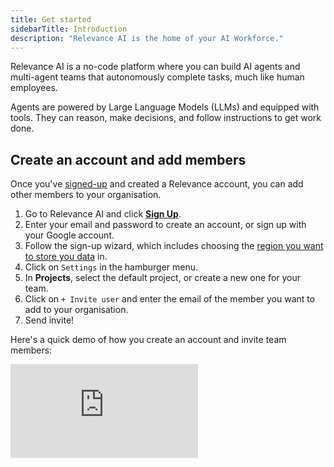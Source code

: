 ```yaml
---
title: Get started
sidebarTitle: Introduction
description: "Relevance AI is the home of your AI Workforce."
---
```


Relevance AI is a no-code platform where you can build AI agents and multi-agent teams that autonomously complete tasks, much like human employees. 

Agents are powered by Large Language Models (LLMs) and equipped with tools. They can reason, make decisions, and follow instructions to get work done.

## Create an account and add members

Once you've [signed-up](http://app.relevanceai.com/) and created a Relevance account, you can add other members to your organisation. 

1. Go to Relevance AI and click **[Sign Up](http://app.relevanceai.com/)**.
2. Enter your email and password to create an account, or sign up with your Google account.
3. Follow the sign-up wizard, which includes choosing the [region you want to store you data](https://relevanceai.com/docs/security#regions) in.
4. Click on `Settings` in the hamburger menu.
5. In **Projects**, select the default project, or create a new one for your team.
6. Click on `+ Invite user` and enter the email of the member you want to add to your organisation.
7. Send invite!

Here's a quick demo of how you create an account and invite team members:

<div
  style={{
    width: '100%',
    position: 'relative',
    paddingTop: '56.25%',
  }}>
  <iframe
    src="https://app.supademo.com/embed/cm79y3ykd0ofr11onwku5zrg0"
    frameBorder="0"
    title="Invite a user to a project in Relevance AI"
    allow="clipboard-write"
    webkitallowfullscreen="true"
    mozallowfullscreen="true"
    allowfullscreen
    style={{
      position: 'absolute',
      top: 0,left: 0, width: '100%', height: '100%',
      border: '3px solid #5E43CE',
      borderRadius: '10px',
    }}/>
</div>

### User roles

Members in your organisation can be assigned the following roles: Admin, Editor and Viewer. These roles determine what they can do inside of the platform, and what they can do when using the API.

<AccordionGroup>
  <Accordion title="Admin" icon="user-tie-hair-long" iconType="duotone">
    Has all read and write permissions.
  </Accordion>
  <Accordion title="Editor" icon="typewriter" iconType="duotone">
    **Has read permissions for:**

    - All datasets
    - All knowledge sets
    - All agents
    - Users

    **Has write permissions for:**

    - All datasets
    - All knowledge sets
    - All agents

    **Other permissions:**

    - Can run agents and tools.
  </Accordion>
  <Accordion title="Viewer" icon="book-open-reader" iconType="duotone">
    **Has read permissions for:**

    - All datasets
    - All knowledge sets
    - All agents

    **Other permissions:**

    - Can run agents.
  </Accordion>
</AccordionGroup>

## Create an agent

Creating agents involves giving the agent information about who they are, what they are capable of and what is expected of them. You can create a brand new agent, or use one of our existing agent templates.

1. Login to your [Relevance AI](https://relevanceai.com/) account ([app.relevanceai.com](https://relevanceai.com/)).
2. Go to the [Agents](/agent) page (in the sidebar).
3. Click `Build from scratch` in the top right-hand corner of the page.
4. Give your agent a name, description and profile image.
5. Click `Confirm` to save your agent.

<div
  style={{
    width: '100%',
    position: 'relative',
    paddingTop: '56.25%',
  }}>
  <iframe
    src="https://app.supademo.com/embed/cm7a5p74i0rk111on7yxdr2p2"
    frameBorder="0"
    title="Build an AI agent from scratch in Relevance AI"
    allow="clipboard-write"
    webkitallowfullscreen="true"
    mozallowfullscreen="true"
    allowfullscreen
    style={{
      position: 'absolute',
      top: 0,left: 0, width: '100%', height: '100%',
      border: '3px solid #5E43CE',
      borderRadius: '10px',
    }}/>
</div>

[Create your first AI agent!](https://auth.relevanceai.com/signup/)

## Use an agent template

Get started using one of our pre-built agent templates. You can customise every single setting and behaviour so that they work for your specific operating procedures.

<div
  style={{
    width: '100%',
    position: 'relative',
    paddingTop: '56.25%',
  }}>
  <iframe
    src="https://app.supademo.com/embed/cm7b5ffir1d9811onqr56ysos"
    frameBorder="0"
    title="Build an AI agent from scratch in Relevance AI"
    allow="clipboard-write"
    webkitallowfullscreen="true"
    mozallowfullscreen="true"
    allowfullscreen
    style={{
      position: 'absolute',
      top: 0,left: 0, width: '100%', height: '100%',
      border: '3px solid #5E43CE',
      borderRadius: '10px',
    }}/>
</div>

[Try an agent template!](https://relevanceai.com/templates)

## Use a tool template

Use one of our pre-built tool templates. You can customize the inputs and steps and configure the outputs for your tool.

<div
  style={{
    width: '100%',
    position: 'relative',
    paddingTop: '56.25%',
  }}>
  <iframe
    src="https://app.supademo.com/embed/cm7b9mjxf1esw11onot8xg61g"
    frameBorder="0"
    title="Build an AI agent from scratch in Relevance AI"
    allow="clipboard-write"
    webkitallowfullscreen="true"
    mozallowfullscreen="true"
    allowfullscreen
    style={{
      position: 'absolute',
      top: 0,left: 0, width: '100%', height: '100%',
      border: '3px solid #5E43CE',
      borderRadius: '10px',
    }}/>
</div>

[Try a tool template!](https://relevanceai.com/templates)

## Equip your agent with tools

Tools are how you build integrations, LLM prompt chains or other step by step automations. You can build them in our no code tool builder and give them to your agents to help them complete work.

1. Click on the agent you want to equip with tools on the [Agents](/agent) page.
2. Click `Edit Agent` in the top right of your screen to open the edit agent interface.
3. Click `Tools` under “Connected Resources” in the side bar.
4. Click `+ Add tool`. Choose from your tools or select a template. You can also search to find a tool.
5. Click `+ Add` on the tool.
6. Click on the tool and select the approval mode. 
7. Click `Save changes`.

<div
  style={{
    width: '100%',
    position: 'relative',
    paddingTop: '56.25%',
  }}>
  <iframe
    src="https://app.supademo.com/embed/cm7b6ebj21du911on4l2mp993"
    frameBorder="0"
    title="Build an AI agent from scratch in Relevance AI"
    allow="clipboard-write"
    webkitallowfullscreen="true"
    mozallowfullscreen="true"
    allowfullscreen
    style={{
      position: 'absolute',
      top: 0,left: 0, width: '100%', height: '100%',
      border: '3px solid #5E43CE',
      borderRadius: '10px',
    }}/>
</div>

[Explore our no-code tools!](https://relevanceai.com/templates)

## Create a multi-agent team

You can equip agents in the manner you equip tools.

1. Click on the agent you want to equip with other agents on the [Agents](/agent) page.
2. Click `Edit Agent` in the top right of your screen to open the edit agent interface.
3. Click `Subagents` under connected resources.
4. Other agents that exist in your project will appear. Select the agent you want to add with `+ Add`. 
5. Click `Save changes`. 

<div
  style={{
    width: '100%',
    position: 'relative',
    paddingTop: '56.25%',
  }}>
  <iframe
    src="https://app.supademo.com/embed/cm7b6u44k1e8y11onpjj83ld4"
    frameBorder="0"
    title="Build an AI agent from scratch in Relevance AI"
    allow="clipboard-write"
    webkitallowfullscreen="true"
    mozallowfullscreen="true"
    allowfullscreen
    style={{
      position: 'absolute',
      top: 0,left: 0, width: '100%', height: '100%',
      border: '3px solid #5E43CE',
      borderRadius: '10px',
    }}/>
</div>

## Scale your AI Workforce

You can build agents to mirror and enhance the strengths of your team, replicating their workflows, tool usage, response style, and domain expertise. 

With multi-agent teams, you have the flexibility to scale up or down based on demand. Many of our customers face seasonal fluctuations, where certain periods or regions require more support than others. Agents help you adapt seamlessly, ensuring efficiency without compromising quality.

[Start building your AI Workforce!](https://auth.relevanceai.com/signup/)

## FAQs

<AccordionGroup>
  <Accordion title="How customisable are AI agents?">
    Relevance AI agents are fully customisable. You can configure them to align perfectly with your standard operating procedures.
  </Accordion>
  <Accordion title="When should you use an agent v a tool?">
    AI tools and AI agents serve different purposes, and choosing the right one depends on your task. AI tools are best for structured, predictable workflows where every step is clearly defined. They follow exact processes, ensuring precision, consistency, and full control over individual steps. Use them for tasks like automated report generation or processing standardized forms. AI agents excel in dynamic, unpredictable scenarios. They can interpret nuanced information, adjust their strategy on the fly, and engage in human-like conversations. Choose agents when flexibility and real-time decision-making are needed.
  </Accordion>

  <Accordion title="Who should build agents?">
    The best people to build AI agent team members are the domain experts already performing the tasks you want to delegate. The goal is to free them from repetitive, time-consuming work so they can focus on what they do best. For example, a seasoned sales rep is the ideal person to design an agent for lead qualification — leveraging the same tools and processes they use daily. Once the agent meets their expert standards, they can shift their focus to higher-value tasks, like closing deals and providing more responsive customer engagement.
  </Accordion>
</AccordionGroup>